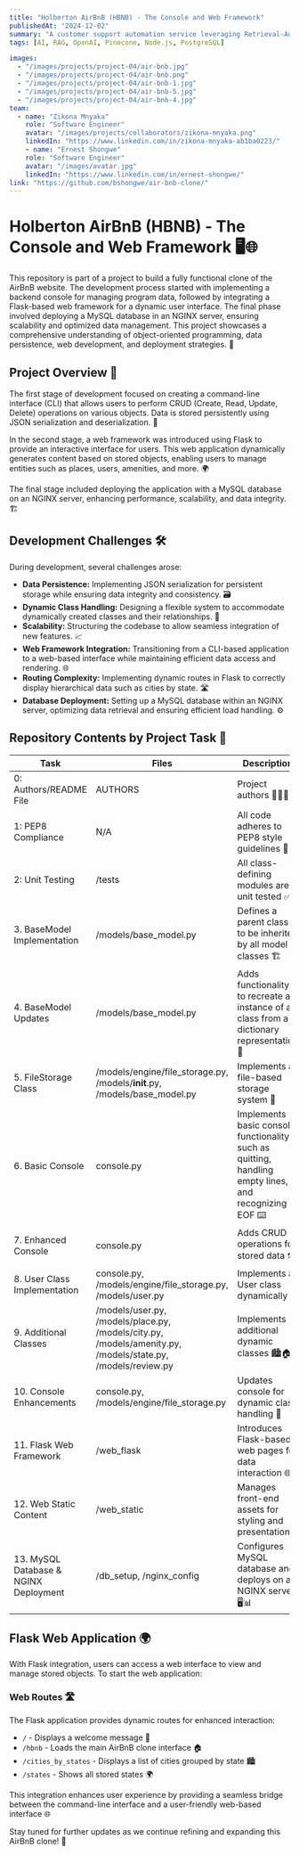 ```yaml
---
title: "Holberton AirBnB (HBNB) - The Console and Web Framework"
publishedAt: "2024-12-02"
summary: "A customer support automation service leveraging Retrieval-Augmented Generation (RAG) with OpenAI and Pinecone."
tags: [AI, RAG, OpenAI, Pinecone, Node.js, PostgreSQL]

images:
  - "/images/projects/project-04/air-bnb.jpg"
  - "/images/projects/project-04/air-bnb.png"
  - "/images/projects/project-04/air-bnb-1.jpg"
  - "/images/projects/project-04/air-bnb-5.jpg"
  - "/images/projects/project-04/air-bnb-4.jpg"
team:
  - name: "Zikona Mnyaka"
    role: "Software Engineer"
    avatar: "/images/projects/collaborators/zikona-mnyaka.png"
    linkedIn: "https://www.linkedin.com/in/zikona-mnyaka-ab1ba0223/"
    - name: "Ernest Shongwe"
    role: "Software Engineer"
    avatar: "/images/avatar.jpg"
    linkedIn: "https://www.linkedin.com/in/ernest-shongwe/"
link: "https://github.com/bshongwe/air-bnb-clone/"
---
```


# Holberton AirBnB (HBNB) - The Console and Web Framework 🖥️🌐

This repository is part of a project to build a fully functional clone of the AirBnB website. The development process started with implementing a backend console for managing program data, followed by integrating a Flask-based web framework for a dynamic user interface. The final phase involved deploying a MySQL database in an NGINX server, ensuring scalability and optimized data management. This project showcases a comprehensive understanding of object-oriented programming, data persistence, web development, and deployment strategies. 🚀

## Project Overview 📝
The first stage of development focused on creating a command-line interface (CLI) that allows users to perform CRUD (Create, Read, Update, Delete) operations on various objects. Data is stored persistently using JSON serialization and deserialization. 💾

In the second stage, a web framework was introduced using Flask to provide an interactive interface for users. This web application dynamically generates content based on stored objects, enabling users to manage entities such as places, users, amenities, and more. 🌍

The final stage included deploying the application with a MySQL database on an NGINX server, enhancing performance, scalability, and data integrity. 🏗️

## Development Challenges 🛠️
During development, several challenges arose:
- **Data Persistence:** Implementing JSON serialization for persistent storage while ensuring data integrity and consistency. 🗃️
- **Dynamic Class Handling:** Designing a flexible system to accommodate dynamically created classes and their relationships. 🔄
- **Scalability:** Structuring the codebase to allow seamless integration of new features. 📈
- **Web Framework Integration:** Transitioning from a CLI-based application to a web-based interface while maintaining efficient data access and rendering. 🌐
- **Routing Complexity:** Implementing dynamic routes in Flask to correctly display hierarchical data such as cities by state. 🛣️
- **Database Deployment:** Setting up a MySQL database within an NGINX server, optimizing data retrieval and ensuring efficient load handling. ⚙️

## Repository Contents by Project Task 📂

| Task | Files | Description |
|------|-------|-------------|
| 0: Authors/README File | AUTHORS | Project authors 👨‍💻👩‍💻 |
| 1: PEP8 Compliance | N/A | All code adheres to PEP8 style guidelines 📏 |
| 2: Unit Testing | /tests | All class-defining modules are unit tested ✅ |
| 3. BaseModel Implementation | /models/base_model.py | Defines a parent class to be inherited by all model classes 🏗️ |
| 4. BaseModel Updates | /models/base_model.py | Adds functionality to recreate an instance of a class from a dictionary representation 🔄 |
| 5. FileStorage Class | /models/engine/file_storage.py, /models/__init__.py, /models/base_model.py | Implements a file-based storage system 💾 |
| 6. Basic Console | console.py | Implements basic console functionality such as quitting, handling empty lines, and recognizing EOF ⌨️ |
| 7. Enhanced Console | console.py | Adds CRUD operations for stored data 🛠️ |
| 8. User Class Implementation | console.py, /models/engine/file_storage.py, /models/user.py | Implements a User class dynamically 👥 |
| 9. Additional Classes | /models/user.py, /models/place.py, /models/city.py, /models/amenity.py, /models/state.py, /models/review.py | Implements additional dynamic classes 🏙️🏠🌆 |
| 10. Console Enhancements | console.py, /models/engine/file_storage.py | Updates console for dynamic class handling 🔧 |
| 11. Flask Web Framework | /web_flask | Introduces Flask-based web pages for data interaction 🌐 |
| 12. Web Static Content | /web_static | Manages front-end assets for styling and presentation 🎨 |
| 13. MySQL Database & NGINX Deployment | /db_setup, /nginx_config | Configures MySQL database and deploys on an NGINX server 🖥️📊 |


## Flask Web Application 🌍
With Flask integration, users can access a web interface to view and manage stored objects. To start the web application:


### Web Routes 🛣️
The Flask application provides dynamic routes for enhanced interaction:
* `/` - Displays a welcome message 👋
* `/hbnb` - Loads the main AirBnB clone interface 🏠
* `/cities_by_states` - Displays a list of cities grouped by state 🏙️
* `/states` - Shows all stored states 🌍

This integration enhances user experience by providing a seamless bridge between the command-line interface and a user-friendly web-based interface 🌐

Stay tuned for further updates as we continue refining and expanding this AirBnB clone! 🎉
